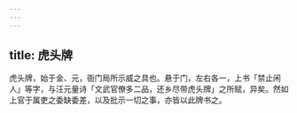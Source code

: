 ```yaml
---
---
---
```

title: 虎头牌
---



虎头牌，始于金、元，衙门局所示威之具也。悬于门，左右各一，上书「禁止闲人」等字，与汪元量诗「文武官僚多二品，还乡尽带虎头牌」之所赋，异矣。然如上官于属吏之委缺委差，以及批示一切之事，亦皆以此牌书之。